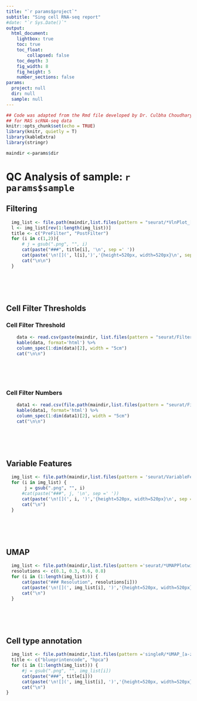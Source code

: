 ```yaml
---
title: "`r params$project`"
subtitle: "Sing cell RNA-seq report"
#date: "`r Sys.Date()`"
output: 
  html_document:
    lightbox: true
    toc: true
    toc_float: 
        collapsed: false
    toc_depth: 3
    fig_width: 8
    fig_height: 5
    number_sections: false 
params:
  project: null
  dir: null
  sample: null
---
```


```r
## Code was adapted from the Rmd file developed by Dr. Culbha Choudhary 
## for MAS scRNA-seq data
knitr::opts_chunk$set(echo = TRUE)
library(knitr, quietly = T)
library(kableExtra)
library(stringr)

maindir <-params$dir
```

# QC Analysis of sample: `r params$sample`

## Filtering  {.tabset .tabset-fade}

```r
  img_list <- file.path(maindir,list.files(pattern = "seurat/*VlnPlot_[A-Z][a-z]+Filter.png$"))
  l <- img_list[rev(1:length(img_list))]
  title <- c("PreFilter", "PostFilter")
  for (i in c(1,2)){
      # j = gsub(".png", "", i)
      cat(paste("###", title[i], '\n', sep =' '))
      cat(paste('\n![](', l[i],')','{height=520px, width=520px}\n', sep = ''))
      cat("\n\n")
  }
```
<br><br><br>

## Cell Filter Thresholds {.tabset .tabset-fade}

### Cell Filter Threshold

```r
    data <- read.csv(paste(maindir, list.files(pattern = "seurat/FilterNumbers.csv$"), sep = '/'))
    kable(data, format='html') %>%
    column_spec(1:dim(data)[2], width = "5cm")
    cat("\n\n")
```
<br><br><br>

### Cell Filter Numbers
```r
    data1 <- read.csv(file.path(maindir,list.files(pattern = "seurat/FilterThresholds.csv$")))
    kable(data1, format='html') %>%
    column_spec(1:dim(data1)[2], width = "5cm")
    cat("\n\n")
```


<br><br><br>


## Variable Features

```r
  img_list <- file.path(maindir,list.files(pattern = 'seurat/VariableFeatures.png$'))
  for (i in img_list) {
       j = gsub(".png", "", i)
      #cat(paste("###", j, '\n', sep =' '))
      cat(paste('\n![](', i, ')','{height=520px, width=520px}\n', sep = ''))
      cat("\n")
  }
```
<br><br><br>

## UMAP  {.tabset .tabset-fade}

```r

  img_list <- file.path(maindir,list.files(pattern ='seurat/*UMAPPlotwith[0-9]+PCs_0.[0-9].png$'))
  resolutions <- c(0.1, 0.3, 0.6, 0.8)
  for (i in (1:length(img_list))) {
      cat(paste("### Resolution", resolutions[i]))
      cat(paste('\n![](', img_list[i], ')','{height=520px, width=520px}\n', sep = ''))
      cat("\n")
  }
```
<br><br><br>

## Cell type annotation {.tabset .tabset-fade}

```r
  img_list <- file.path(maindir,list.files(pattern ='singleR/*UMAP_[a-z]+.png$'))
  title <- c("blueprintencode", "hpca")
  for (i in (1:length(img_list))) {    
      #j = gsub(".png", "", img_list[i])
      cat(paste("###", title[i]))
      cat(paste('\n![](', img_list[i], ')','{height=520px, width=520px}\n', sep = ''))
      cat("\n")
}
```
